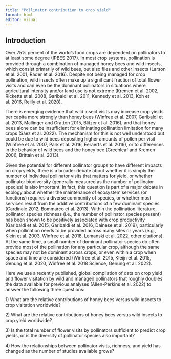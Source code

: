 ```yaml
---
title: "Pollinator contribution to crop yield"
format: html
editor: visual
---
```


::: {.content-visible when-format="html"}
# Introduction
:::

Over 75% percent of the world's food crops are dependent on pollinators to at least some degree (IPBES 2017). In most crop systems, pollination is provided through a combination of managed honey bees and wild insects, which consist primarily of wild bees, but also flies and other insects (Larson et al. 2001, Rader et al. 2016). Despite not being managed for crop pollination, wild insects often make up a significant fraction of total flower visits and can even be the dominant pollinators in situations where agricultural intensity and/or land use is not extreme (Kremen et al. 2002, Ricketts et al. 2008, Garibaldi et al. 2011, Kennedy et al. 2013, Koh et al. 2016, Reilly et al. 2020).

There is emerging evidence that wild insect visits may increase crop yields per capita more strongly than honey bees (Winfree et al. 2007, Garibaldi et al. 2013, Mallinger and Gratton 2015, Blitzer et al. 2016), and that honey bees alone can be insufficient for eliminating pollination limitation for many crops (Sáez et al. 2022). The mechanism for this is not well understood but could be due to wild bees depositing higher amounts of pollen per visit (Winfree et al. 2007, Park et al. 2016, Eeraerts et al. 2019), or to differences in the behavior of wild bees and the honey bee (Greenleaf and Kremen 2006, Brittain et al. 2013).

Given the potential for different pollinator groups to have different impacts on crop yields, there is a broader debate about whether it is simply the number of individual pollinator visits that matters for yield, or whether pollinator biodiversity (generally measured as the number of pollinator species) is also important. In fact, this question is part of a major debate in ecology about whether the maintenance of ecosystem services (or functions) requires a diverse community of species, or whether most services result from the additive contributions of a few dominant species (Cardinale 2012, Bommarco et al. 2013). Within the pollination literature, pollinator species richness (i.e., the number of pollinator species present) has been shown to be positively associated with crop productivity (Garibaldi et al. 2015, Garibaldi et al. 2016, Dainese et al. 2019), particularly when pollination needs to be provided across many sites or years (e.g., Klein et al. 2003, Winfree et al. 2018, Lemanski et al. 2022, other citations). At the same time, a small number of dominant pollinator species do often provide most of the pollination for any particular crop, although the same species may not be dominant across crops, or even within a crop when space and time are considered (Winfree et al. 2015, Kleijn et al. 2015, Genung et al. 2020, Winfree et al. 2018 Science, Genung et al. 2022).

Here we use a recently published, global compilation of data on crop yield and flower visitation by wild and managed pollinators that roughly doubles the data available for previous analyses (Allen-Perkins et al. 2022) to answer the following three questions:

1\) What are the relative contributions of honey bees versus wild insects to crop visitation worldwide?

2\) What are the relative contributions of honey bees versus wild insects to crop yield worldwide?

3\) Is the total number of flower visits by pollinators sufficient to predict crop yields, or is the diversity of pollinator species also important?

4\) How the relationships between pollinator visits, richness, and yield has changed as the number of studies available grows?
